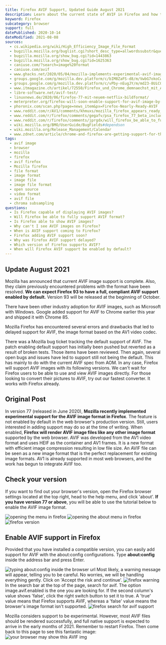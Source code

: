 ```yaml
---
title: Firefox AVIF Support, Updated Guide August 2021
description: Learn about the current state of AVIF in Firefox and how to enable support with a simple tutorial.
keyword: Firefox
subcategory: browser
support: full
datePublished: 2020-10-14
dateModified: 2021-08-08
sources:
  - cs.wikipedia.org/wiki/High_Efficiency_Image_File_Format
  - bugzilla.mozilla.org/buglist.cgi?short_desc_type=allwordssubstr&query_format=advanced&short_desc=AVIF
  - bugzilla.mozilla.org/show_bug.cgi?id=1443863
  - bugzilla.mozilla.org/show_bug.cgi?id=1625363
  - caniuse.com/?search=image%20format
  - caniuse.com/avif
  - www.ghacks.net/2020/05/04/mozilla-implements-experimental-avif-image-support-in-firefox-nightly/
  - groups.google.com/g/mozilla.dev.platform/c/bIM8ZaFS-d8/m/VwbG7okoCwAJ?pli=1
  - groups.google.com/g/mozilla.dev.platform/c/vPby-nEugJY/m/md23-8UiCQAJ?pli=1
  - www.itmagazine.ch/artikel/72550/Firefox_und_Chrome_demnaechst_mit_AVIF-Support
  - libre-software.net/avif-test/
  - linuxnews.de/2020/06/firefox-77-mit-neuem-netflix-bildformat/
  - meterpreter.org/firefox-will-soon-enable-support-for-avif-image-by-default/
  - phoronix.com/scan.php?page=news_item&px=Firefox-Nearly-Ready-AVIF
  - www.reddit.com/r/AV1/comments/khmuxs/mozilla_firefox_appears_ready_to_enable_avif
  - www.reddit.com/r/firefox/comments/gegafv/psa_firefox_77_beta_includes_avif_the_av1_image
  - www.reddit.com/r/firefox/comments/jprgdx/will_firefox_be_able_to_fully_support_avif_format
  - wiki.mozilla.org/BMO/UserGuide/BugFields#dependson
  - wiki.mozilla.org/Release_Management/Calendar
  - www.zdnet.com/article/chrome-and-firefox-are-getting-support-for-the-new-avif-image-format/
tags:
  - avif image
  - browser
  - mozilla
  - firefox
  - avif firefox
  - Mozilla firefox
  - file format
  - image format
  - image file
  - image file format
  - open source
  - video format
  - avif file
  - chroma subsampling
questions:
  - Is Firefox capable of displaying AVIF images?
  - Will Firefox be able to fully support AVIF format?
  - Is Firefox able to show AVIF images?
  - Why can't I see AVIF images on Firefox?
  - When is AVIF support coming to Firefox?
  - Firefox adding AVIF support soon?
  - Why was Firefox AVIF support delayed?
  - Which version of Firefox supports AVIF?
  - When will Firefox AVIF support be enabled by default?
---
```


## Update August 2021

Mozilla has announced that current AVIF image support is complete. Also, they claim previously encountered problems with the format have been resolved. **We can expect Firefox 93 to have a full, compliant AVIF support enabled by default.** Version 93 will be released at the beginning of October.

There have been other industry adoption for AVIF images, such as Microsoft with Windows. Google added support for AVIF to Chrome earlier this year and shipped it with Chrome 85.

Mozilla Firefox has encountered several errors and drawbacks that led to delayed support for AVIF, the image format based on the AV1 video codec.

There was a Mozilla bug ticket tracking the default support of AVIF. The patch enabling default support has initially been pushed but reverted as a result of broken tests. Those items have been reviewed. Then again, several open bugs and issues have led to support still not being the default. This has mainly to do with the current AVIF spec from AOM. In any case, Firefox will support AVIF images with its following versions. We can't wait for Firefox users to be able to use and view AVIF images directly. For those looking to convert their pictures to AVIF, try out our fastest converter. It works with Firefox already.

## Original Post

In version 77 (released in June 2020), **Mozilla recently implemented experimental support for the AVIF image format in Firefox**. The feature is not enabled by default in the web browser's production version. Still, users interested in adding support may do so at the time of writing. When enabled, **Firefox will render AVIF image files like any other image format** supported by the web browser. AVIF was developed from the AV1 video format and uses HEIF as the container and AV1 frames. It is a new format with efficient image compression resulting in low file size. An AVIF file can be seen as a new image format that is the perfect replacement for existing image formats. AV1 is already supported in most web browsers, and the work has begun to integrate AVIF too.

## Check your version

If you want to find out your browser's version, open the Firefox browser settings located at the top right, head to the help menu, and click 'about'. **If you have version 77 or above**, you will be able to use the tutorial below to enable the AVIF image format.

<Image src="firefox-help" alt="opening the menu in firefox" />
<Image src="firefox-help-about" alt="opening the about menu in firefox" />
<Image src="firefox-version" alt="firefox version" />

## Enable AVIF support in Firefox

Provided that you have installed a compatible version, you can easily add support for AVIF with the about:config configurations. Type **about:config** inside the address bar and press Enter.

<Image src="firefox-about" alt="typing about:config inside the browser url" />
Most likely, a warning message will appear, telling you to be careful. No worries,
we will be handling everything gently. Click on 'Accept the risk and continue'.
<Image src="firefox-warning" alt="firefox warning" />
In the search bar at the top of the page, search for avif. The option image.avif.enabled
is the one you are looking for. If the second column's value shows 'false', click
the right switch button to set it to true. A 'true' value means that Firefox supports
AVIF, whereas a 'false' value means the browser's image format isn't supported.

<Image src="firefox-avifsearch" alt="firefox search for avif support" />

Mozilla considers support to be experimental. However, most AVIF files should be rendered successfully, and full native support is expected to arrive in the early
months of 2021. Remember to restart Firefox. Then come back to this page to see this fantastic image: ![your browser may show this AVIF img](/images/firefox-test.avif)
